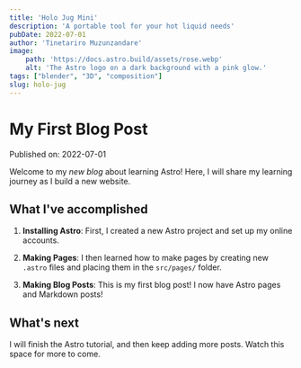 ```yaml
---
title: 'Holo Jug Mini'
description: 'A portable tool for your hot liquid needs'
pubDate: 2022-07-01
author: 'Tinetariro Muzunzandare'
image:
    path: 'https://docs.astro.build/assets/rose.webp'
    alt: 'The Astro logo on a dark background with a pink glow.'
tags: ["blender", "3D", "composition"]
slug: holo-jug
---
```

# My First Blog Post

Published on: 2022-07-01

Welcome to my _new blog_ about learning Astro! Here, I will share my learning journey as I build a new website.

## What I've accomplished

1. **Installing Astro**: First, I created a new Astro project and set up my online accounts.

2. **Making Pages**: I then learned how to make pages by creating new `.astro` files and placing them in the `src/pages/` folder.

3. **Making Blog Posts**: This is my first blog post! I now have Astro pages and Markdown posts!

## What's next

I will finish the Astro tutorial, and then keep adding more posts. Watch this space for more to come.